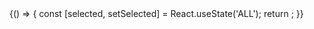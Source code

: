 
<Meta title="Design system/ContributorsFilter" component={ContributorsFilter} />

<Canvas>
  <Story name="Default">
    {() => {
      const [selected, setSelected] = React.useState('ALL');
      return <ContributorsFilter selected={selected} onChange={setSelected} />;
    }}
  </Story>
</Canvas>
